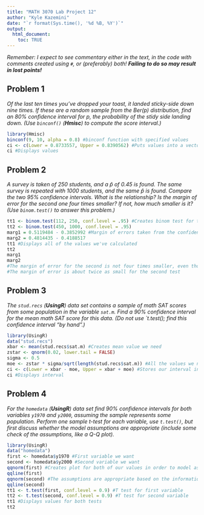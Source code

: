 ---
title: "MATH 3070 Lab Project 12"
author: "Kyle Kazemini"
date: "`r format(Sys.time(), '%d %B, %Y')`"
output:
  html_document:
    toc: TRUE
---

*Remember: I expect to see commentary either in the text, in the code with comments created using `#`, or (preferably) both! **Failing to do so may result in lost points!***

## Problem 1
*Of the last ten times you've dropped your toast, it landed sticky-side down nine times. If these are a random sample from the $\text{Ber}(p)$ distribution, find an 80% confidence interval for $p$, the probability of the stidy side landing down. (Use `binconf()` (**Hmisc**) to compute the score interval.)*

```{r, tidy = TRUE}
library(Hmisc)
binconf(9, 10, alpha = 0.8) #binconf function with specified values
ci <- c(Lower = 0.8733557, Upper = 0.8390562) #Puts values into a vector
ci #Displays values
```

## Problem 2
*A survey is taken of 250 students, and a $\hat{p}$ of 0.45 is found. The same survey is repeated with 1000 students, and the same $\hat{p}$ is found. Compare the two 95% confidence intervals. What is the relationship? Is the margin of error for the second one four times smaller? If not, how much smaller is it? (Use `binom.test()` to answer this problem.)*

```{r, tidy = TRUE}
tt1 <- binom.test(112, 250, conf.level = .95) #Creates binom test for the given values
tt2 <- binom.test(450, 1000, conf.level = .95)
marg1 = 0.5119484 - 0.3852992 #Margin of errors taken from the confidence intervals in the test
marg2 = 0.4814435 - 0.4188517
tt1 #Displays all of the values we've calculated
tt2
marg1
marg2
#The margin of error for the second is not four times smaller, even though the sample was four times larger
#The margin of error is about twice as small for the second test
```

## Problem 3
*The `stud.recs` (**UsingR**) data set contains a sample of math SAT scores from some population in the variable `sat.m`. Find a 90% confidence interval for the mean math SAT score for this data. (Do not use `t.test(); find this confidence interval "by hand".)*

```{r, tidy = TRUE}
library(UsingR)
data("stud.recs")
xbar <- mean(stud.recs$sat.m) #Creates mean value we need
zstar <- qnorm(0.02, lower.tail = FALSE)
sigma <- 0.5
moe <- zstar * sigma/sqrt(length(stud.recs$sat.m)) #All the values we need are now stored into variables
ci <- c(Lower = xbar - moe, Upper = xbar + moe) #Stores our interval in a vector
ci #Displays interval
```

## Problem 4
*For the `homedata` (**UsingR**) data set find 90% confidence intervals for both variables `y1970` and `y2000`, assuming the sample represents some population. Perform one sample t-test for each variable, use `t.test()`, but first discuss whether the model assumptions are appropriate (include some check of the assumptions, like a Q-Q plot).*

```{r, tidy = TRUE}
library(UsingR)
data("homedata")
first <- homedata$y1970 #First variable we want
second <- homedata$y2000 #Second variable we want
qqnorm(first) #Creates plot for both of our values in order to model assumptions
qqline(first)
qqnorm(second) #The assumptions are appropriate based on the information in these plots
qqline(second)
tt1 <- t.test(first, conf.level = 0.9) #T test for first variable
tt2 <- t.test(second, conf.level = 0.9) #T test for second variable
tt1 #Displays values for both tests
tt2
```